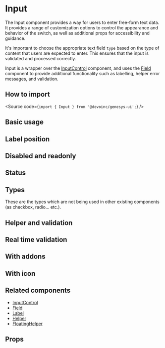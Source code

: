 

<Meta of={Stories} />

# Input

The Input component provides a way for users to enter free-form text data. It
provides a range of customization options to control the appearance and behavior
of the switch, as well as additional props for accessibility and guidance.

It's important to choose the appropriate text field `type` based on the type of
content that users are expected to enter. This ensures that the input is validated and processed correctly.

Input is a wrapper over the [InputControl](?path=/docs/components-core-form-inputcontrol--docs) component, and uses the [Field](?path=/docs/components-core-form-field--docs) component to
provide additional functionality such as labelling, helper error messages, and validation.

## How to import

<Source code={`import { Input } from '@devoinc/genesys-ui';`} />

## Basic usage

<Canvas of={Stories.Playground} />

## Label position

<Canvas of={Stories.LabelPosition} />

## Disabled and readonly

<Canvas of={Stories.DisabledAndReadonly} />

## Status

<Canvas of={Stories.Status} />

## Types

These are the types which are not being used in other existing components (as checkbox, radio... etc.).

<Canvas of={Stories.Types} />

## Helper and validation

<Canvas of={Stories.HelperAndValidation} />

## Real time validation

<Canvas of={Stories.SimpleValidation} />

## With addons

<Canvas of={Stories.WithAddons} />

## With icon

<Canvas of={Stories.WithIcon} />

## Related components

- [InputControl](?path=/docs/components-core-form-inputcontrol--docs)
- [Field](/?path=/docs/components-form-field--docs)
- [Label](?path=/docs/components-form-label--docs)
- [Helper](?path=/docs/components-feedback-helper--docs)
- [FloatingHelper](?path=/docs/components-feedback-floatinghelper--docs)

## Props

<ArgTypes of={Stories} />
